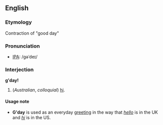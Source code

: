 ==English==
===Etymology===
Contraction of "good day"

===Pronunciation===
*[[IPA]]: /gəˈdeɪ/

===Interjection===
'''g'day!'''

#(''Australian'', ''colloquial'') [[hi]].

====Usage note====
*'''G'day''' is used as an everyday [[greeting]] in the way that ''[[hello]]'' is in the UK and ''[[hi]]'' is in the US.